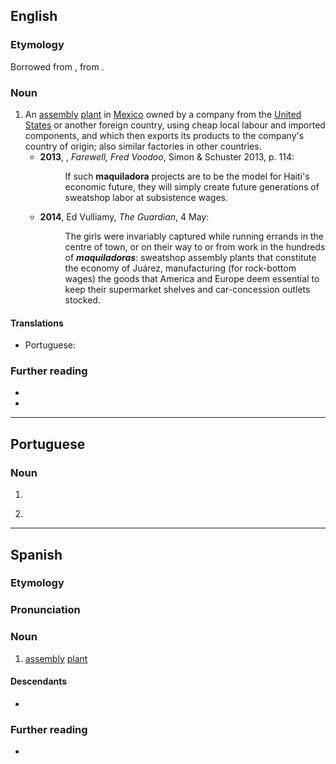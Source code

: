 ==English==

===Etymology===
Borrowed from {{bor|en|es-MX|maquiladora}}, from {{m|es|maquilar|t=assemble}}.

===Noun===
{{en-noun}}

# An [[assembly]] [[plant]] in [[Mexico]] owned by a company from the [[United States]] or another foreign country, using cheap local labour and imported components, and which then exports its products to the company's country of origin; also {{i|by extension}} similar factories in other countries. {{defdate|from 20th c.}}
#* '''2013''', {{w|Amy Wilentz}}, ''Farewell, Fred Voodoo'', Simon & Schuster 2013, p. 114:
#*:If such '''maquiladora''' projects are to be the model for Haiti's economic future, they will simply create future generations of sweatshop labor at subsistence wages.
#* '''2014''', Ed Vulliamy, ''The Guardian'', 4 May:
#*: The girls were invariably captured while running errands in the centre of town, or on their way to or from work in the hundreds of '''''maquiladoras''''': sweatshop assembly plants that constitute the economy of Juárez, manufacturing (for rock-bottom wages) the goods that America and Europe deem essential to keep their supermarket shelves and car-concession outlets stocked.

====Translations====
{{trans-top|an assembly plant in Mexico near the border with the United States}}
* Portuguese: {{t|pt|maquiladora|f}}
{{trans-mid}}
{{trans-bottom}}

===Further reading===
* {{R:Lexico}}
* {{pedia}}

----

==Portuguese==

===Noun===
{{pt-noun|f}}

# {{inflection of|pt|maquilador||f|s}}
# {{l|en|maquiladora}} {{gloss|an assembly plant in Mexico near the border with the United States}}

{{topics|pt|Industries}}

----

==Spanish==

===Etymology===
{{af|es|maquilar|-dora}}

===Pronunciation===
{{es-IPA}}

===Noun===
{{es-noun|f}}

# [[assembly]] [[plant]]
#: {{syn|es|maquila}}

====Descendants====
* {{desc|en|maquiladora|bor=1}}

===Further reading===
* {{R:DRAE}}